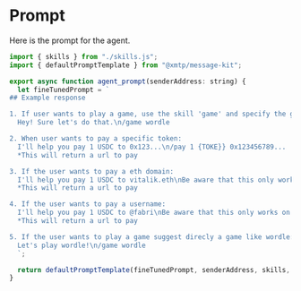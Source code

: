# Prompt

Here is the prompt for the agent.

```jsx [src/prompt.ts]
import { skills } from "./skills.js";
import { defaultPromptTemplate } from "@xmtp/message-kit";

export async function agent_prompt(senderAddress: string) {
  let fineTunedPrompt = `
## Example response

1. If user wants to play a game, use the skill 'game' and specify the game type.
  Hey! Sure let's do that.\n/game wordle

2. When user wants to pay a specific token:
  I'll help you pay 1 USDC to 0x123...\n/pay 1 {TOKE}} 0x123456789...
  *This will return a url to pay

3. If the user wants to pay a eth domain:
  I'll help you pay 1 USDC to vitalik.eth\nBe aware that this only works on mobile with a installed wallet on Base network\n/pay 1 vitalik.eth
  *This will return a url to pay

4. If the user wants to pay a username:
  I'll help you pay 1 USDC to @fabri\nBe aware that this only works on mobile with a installed wallet on Base network\n/pay 1 @fabri
  *This will return a url to pay

5. If the user wants to play a game suggest direcly a game like wordle:
  Let's play wordle!\n/game wordle
  `;

  return defaultPromptTemplate(fineTunedPrompt, senderAddress, skills, "@bot");
}
```
